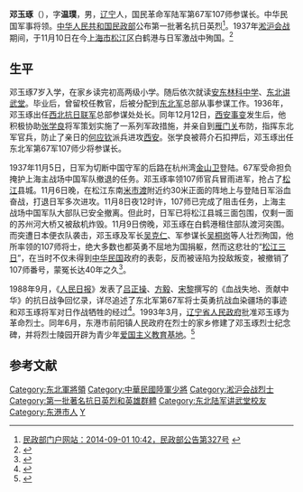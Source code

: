 {{军人
| 姓名      =  邓玉琢
| 图像      =  邓玉琢.jpg
| 图像大小  = 
| 图片简介  = 
|job=<!--职务-->[[File:Flag_of_the_Republic_of_China.svg|24px]][[国民革命军|国民革命军]]第67军第107师参谋长
|job-1=<!--职务1-->
|job-2=
|job-3=
|job-4=
|job-5=
|job-6=
|job2=
|period=<!--职务对应任期-->
|period-1=<!--职务1对应任期-->
|period-2=
|period-3=
|period-4=
|period-5=
|period-6=
| 原名      = 
| 英文名    = 
| 外文名    = 
| 別名      = 
| 性別      = 男
| 出生日期  = 1903年
| 出生地点  ={{QING}}[[辽宁省|辽宁省]][[安东县|安东县]]前阳乡石门村邓家堡（现[[辽宁省|辽宁省]][[东港市|东港市]]前阳镇石门村）
| 逝世日期  =  1937年11月9日
| 逝世地点  = [[File:Flag_of_the_Republic_of_China.svg|24px]][[中华民国|中华民国]][[江苏省|江苏省]][[松江区|松江县]]
| 国籍      =  [[File:Flag_of_the_Republic_of_China.svg|24px]][[中华民国|中华民国]]
| 现居地    = 
| 语言      = 
| 军队      = 
| 体重      = 
| 政党      = 
| 军衔      = 
| 配偶      = 
| 亲属      = 
| 学历      =[[安东林科中学|安东林科中学]]
 [[东北讲武堂|东北讲武堂]]
| 战争经历  = [[淞沪会战|淞沪会战]]
| 主要作品  = 
| 勋章奖章  = 
| 军衔记录  = [[少将|少将]]
}}
'''邓玉琢'''（{{bd|1903年||1937年|11月8日}}），字'''温璞'''，男，[[辽宁|辽宁]]人，国民革命军陆军第67军107师参谋长。中华民国军事将领。[[中华人民共和国民政部|中华人民共和国民政部]]公布第一批著名抗日英烈<ref>[http://www.mca.gov.cn/article/zwgk/fvfg/yfaz/201409/20140900694039.shtml 民政部门户网站：2014-09-01 10:42，民政部公告第327号] {{webarchive|url=https://web.archive.org/web/20140903104918/http://www.mca.gov.cn/article/zwgk/fvfg/yfaz/201409/20140900694039.shtml |date=2014-09-03 }}</ref>。1937年[[淞沪会战|淞沪会战]]期间，于11月10日在今[[上海市|上海市]][[松江区|松江区]]白鹤港与日军激战中殉国。<ref>{{Cite web |url=http://history.news.163.com/09/0716/18/5EC7538C00011247_3.html |title=网易历史：2009-08-13 00:00:00，淞沪会战英烈谱 |access-date=2015-09-03 |archive-date=2009-08-17 |archive-url=https://web.archive.org/web/20090817170455/http://history.news.163.com/09/0716/18/5EC7538C00011247_3.html |dead-url=no }}</ref>

==生平==
邓玉琢7岁入学，在家乡读完初高两级小学。随后依次就读[[安东林科中学|安东林科中学]]、[[东北讲武堂|东北讲武堂]]。毕业后，曾留校任教官，后被分配到[[东北军|东北军]]总部从事参谋工作。1936年，邓玉琢出任[[西北抗日联军|西北抗日联军]]总部参谋处处长。同年12月12日，[[西安事变|西安事变]]发生后，他积极协助[[张学良|张学良]]将军策划实施了一系列军政措施，并亲自到[[雁门关|雁门关]]布防，指挥东北军官兵，防止了亲日的[[何应钦|何应钦]]派兵进攻[[西安|西安]]。张学良被蒋介石扣押后，邓玉琢出任东北军第67军107师少将参谋长。

1937年11月5日，日军为切断中国守军的后路在杭州湾[[金山卫|金山卫]]登陆。67军受命担负掩护上海主战场中国军队撤退的任务。邓玉琢率领107师官兵冒雨进军，抢占了[[松江|松江]]县城。11月6日晚，在松江东南[[米市渡|米市渡]]附近约30米正面的阵地上与登陆日军浴血奋战，打退日军多次进攻。11月8日夜12时许，107师已完成了阻击任务，上海主战场中国军队大部队已安全撤离。但此时，日军已将松江县城三面包围，仅剩一面的苏州河大桥又被敌机炸毁。11月9日傍晚，邓玉琢在白鹤港租住部队渡河突围。而突遭日本便衣队袭击，邓玉琢及军长[[吴克仁|吴克仁]]、军参谋长[[吴桐岗|吴桐岗]]等人壮烈殉国，他所率领的107师将士，绝大多数也都英勇不屈地为国捐躯，然而这悲壮的“[[松江之战|松江三日]]”，在当时不仅未得到[[中华民国|中华民国]]政府的表彰，反而被诬陷为投敌叛变，被撤销了107师番号，蒙冤长达40年之久<ref>{{Cite book|title=抗日英烈事迹读本 1|last=王向阳主编|first=|publisher=郑州：大象出版社|year=2015.04|isbn=978-7-5347-8329-6|location=|pages=38}}</ref>。

1988年9月，《[[人民日报|人民日报]]》发表了[[吕正操|吕正操]]、[[方毅|方毅]]、[[宋黎|宋黎]]撰写的《血战失地、贡献中华》的抗日战争回忆录，详尽追述了东北军第67军将士英勇抗战血染疆场的事迹和邓玉琢将军对日作战牺牲的经过<ref>{{Cite book|title=著名抗日英烈和英雄群体 纪念中国人民抗日战争暨世界反法西斯战争胜利70周年|last=民政部优抚安置局编|first=|publisher=北京：中国社会出版社|year=2015.11|isbn=978-7-5087-5144-3|location=|pages=10}}</ref>。1993年3月，[[辽宁省人民政府|辽宁省人民政府]]批准邓玉琢为革命烈士。同年6月，东港市前阳镇人民政府在烈士的家乡修建了邓玉琢烈士纪念碑，并将烈士陵园开辟为青少年[[爱国主义教育基地|爱国主义教育基地]]。<ref>{{Cite web |url=http://donggangnews.nen.com.cn/system/2013/05/27/010395282.shtml |title=东北新闻网：2013-05-27 18:47，抗日名将邓玉琢 |access-date=2015-09-03 |archive-date=2020-05-30 |archive-url=https://web.archive.org/web/20200530082220/http://donggangnews.nen.com.cn/system/2013/05/27/010395282.shtml |dead-url=no }}</ref>

== 参考文献 ==
{{Reflist|2}}

{{DEFAULTSORT:Deng邓}}
[[Category:东北軍將領|Category:东北軍將領]]
[[Category:中華民國陸軍少將|Category:中華民國陸軍少將]]
[[Category:淞沪会战烈士|Category:淞沪会战烈士]]
[[Category:第一批著名抗日英烈和英雄群體|Category:第一批著名抗日英烈和英雄群體]]
[[Category:东北陆军讲武堂校友|Category:东北陆军讲武堂校友]]
[[Category:东港市人|Category:东港市人]]
[[Category:邓姓|Y]]
